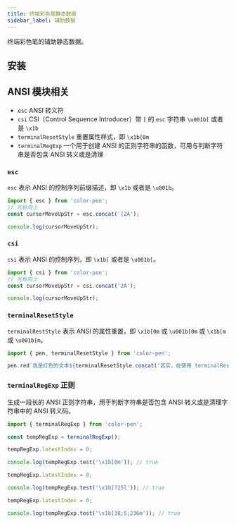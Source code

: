 ```yaml
---
title: 终端彩色笔静态数据
sidebar_label: 辅助数据
---
```


<PackageInfo packageName="@color-pen/static" githubRepoName="color-pen" />

终端彩色笔的辅助静态数据。

## 安装

<InstallInfo name="@color-pen/static" />

## ANSI 模块相关

- `esc` ANSI 转义符
- `csi` CSI（Control Sequence Introducer）带 `[` 的 `esc` 字符串 `\u001b[` 或者是 `\x1b`
- `terminalResetStyle` 重置属性样式，即 `\x1b[0m`
- `terminalRegExp` 一个用于创建 ANSI 的正则字符串的函数，可用与判断字符串是否包含 ANSI 转义或是清理

### `esc`

`esc` 表示 ANSI 的控制序列前缀描述，即 `\x1b` 或者是 `\u001b`。

```ts
import { esc } from 'color-pen';
// 光标向上
const cursorMoveUpStr = esc.concat('[2A');

console.log(cursorMoveUpStr);
```

### `csi`

`csi` 表示 ANSI 的控制序列，即 `\x1b[` 或者是 `\u001b[`。

```ts
import { csi } from 'color-pen';
// 光标向上
const cursorMoveUpStr = csi.concat('2A');

console.log(cursorMoveUpStr);
```

### `terminalResetStyle`

`terminalRestStyle` 表示 ANSI 的属性重置，即 `\x1b[0m` 或 `\u001b[0m` 或 `\x1b[m` 或 `\u001b[m`。

```ts
import { pen, terminalResetStyle } from 'color-pen';

pen.red`我是红色的文本${terminalResetStyle.concat('其实，在使用 terminalResetStyle 的时候会被截断，而最后的返回，这里也是红的')}我也是红色的`;
```

### `terminalRegExp` 正则

生成一段长的 ANSI 正则字符串，用于判断字符串是否包含 ANSI 转义或是清理字符串中的 ANSI 转义码。

```ts
import { terminalRegExp } from 'color-pen';

const tempRegExp = terminalRegExp();

tempRegExp.latestIndex = 0;

console.log(tempRegExp.test('\x1b[0m')); // true

tempRegExp.latestIndex = 0;

console.log(tempRegExp.test('\x1b[?25l')); // true

tempRegExp.latestIndex = 0;

console.log(tempRegExp.test('\x1b[38;5;236m')); // true
```
